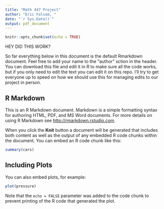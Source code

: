 ---
title: "Math 447 Project"
author: "Eric Folsom, "
date: "`r Sys.Date()`"
output: pdf_document
---

```{r setup, include=FALSE}
knitr::opts_chunk$set(echo = TRUE)
```

HEY DID THIS WORK?


So far everything below in this document is the default Rmarkdown document. Feel free to add your name to the "author" sction in the header. You can download this file and edit it in R to make sure all the code works, but if you only need to edit the text you can edit it on this repo. I'll try to get everyone up to speed on how we should use this for managing edits to our project in person.


## R Markdown

This is an R Markdown document. Markdown is a simple formatting syntax for authoring HTML, PDF, and MS Word documents. For more details on using R Markdown see <http://rmarkdown.rstudio.com>.

When you click the **Knit** button a document will be generated that includes both content as well as the output of any embedded R code chunks within the document. You can embed an R code chunk like this:

```{r cars}
summary(cars)
```

## Including Plots

You can also embed plots, for example:

```{r pressure, echo=FALSE}
plot(pressure)
```

Note that the `echo = FALSE` parameter was added to the code chunk to prevent printing of the R code that generated the plot.
